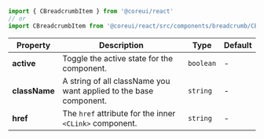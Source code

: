 
```jsx
import { CBreadcrumbItem } from '@coreui/react'
// or
import CBreadcrumbItem from '@coreui/react/src/components/breadcrumb/CBreadcrumbItem'
```

| Property | Description | Type | Default |
| --- | --- | --- | --- |
| **active** | Toggle the active state for the component. | `boolean` | - |
| **className** | A string of all className you want applied to the base component. | `string` | - |
| **href** | The `href` attribute for the inner `<CLink>` component. | `string` | - |
